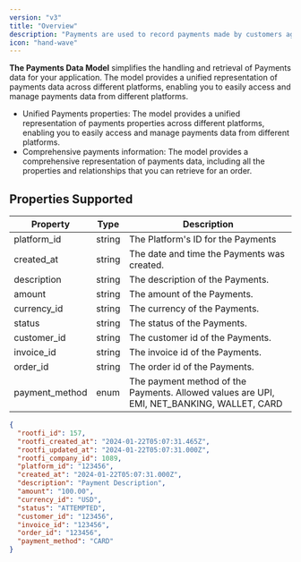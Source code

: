 ```yaml
---
version: "v3"
title: "Overview"
description: "Payments are used to record payments made by customers against invoices. Payments can be made against multiple invoice"
icon: "hand-wave"
---
```


**The Payments Data Model** simplifies the handling and retrieval of Payments data for your application. The model provides a unified representation of payments data across different platforms, enabling you to easily access and manage payments data from different platforms.

- Unified Payments properties: The model provides a unified representation of payments properties across different platforms, enabling you to easily access and manage payments data from different platforms.
- Comprehensive payments information: The model provides a comprehensive representation of payments data, including all the properties and relationships that you can retrieve for an order.

## Properties Supported

| Property       | Type   | Description                                                                                |
| -------------- | ------ | ------------------------------------------------------------------------------------------ |
| platform_id    | string | The Platform's ID for the Payments                                                         |
| created_at     | string | The date and time the Payments was created.                                                |
| description    | string | The description of the Payments.                                                           |
| amount         | string | The amount of the Payments.                                                                |
| currency_id    | string | The currency of the Payments.                                                              |
| status         | string | The status of the Payments.                                                                |
| customer_id    | string | The customer id of the Payments.                                                           |
| invoice_id     | string | The invoice id of the Payments.                                                            |
| order_id       | string | The order id of the Payments.                                                              |
| payment_method | enum   | The payment method of the Payments. Allowed values are UPI, EMI, NET_BANKING, WALLET, CARD |

<ResponseExample name="The Payments Object" >

```json The Payments Response Object
{
  "rootfi_id": 157,
  "rootfi_created_at": "2024-01-22T05:07:31.465Z",
  "rootfi_updated_at": "2024-01-22T05:07:31.000Z",
  "rootfi_company_id": 1089,
  "platform_id": "123456",
  "created_at": "2024-01-22T05:07:31.000Z",
  "description": "Payment Description",
  "amount": "100.00",
  "currency_id": "USD",
  "status": "ATTEMPTED",
  "customer_id": "123456",
  "invoice_id": "123456",
  "order_id": "123456",
  "payment_method": "CARD"
}
```

</ResponseExample>
